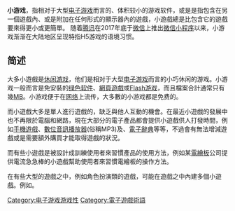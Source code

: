 {{unreferenced|time=2013-07-02T10:58:02+00:00}}
'''小游戏'''，指相对于大型[[电子游戏|电子游戏]]而言的、体积较小的游戏软件，或是是指包含在另一個遊戲內、或是附加在任何形式的顯示器內的遊戲，小遊戲總是比包含它的遊戲要來得更小或更簡單。
随着[[腾讯|腾讯]]在2017年底于[[微信|微信]]上推出[[微信小程序|微信小程序]]以来，小游戏渐渐在大陆地区呈现特指H5游戏的语境习惯。
== 简述 ==

大多小遊戲是[[休闲游戏|休闲游戏]]，他们是相对于大型[[电子游戏|电子游戏]]而言的小巧休闲的游戏。小游戏一般而言是免安裝的[[绿色软件|绿色软件]]、[[網頁遊戲|網頁遊戲]]或[[Flash游戏|Flash游戏]]，而且檔案合計通常只有幾[[百萬位元組|MB]]。小游戏便于在[[网络|网络]]上流传，大多數的小游戏都是免费的。

而小遊戲大多是單人進行遊戲的，缺乏與他人互動的機會。在最近小遊戲的發展中也不再限於電腦和網路，現在大部分的電子產品都會提供小遊戲供人打發時間，例如[[手機遊戲|手機遊戲]]、[[數位音訊播放器|數位音訊播放器]](俗稱MP3)及、[[電子辭典|電子辭典]]等等，不過會有無法增減遊戲或是需要額外購買才能取得遊戲的狀況。

而有些小遊戲是被設計成訓練使用者來習慣產品的使用方法，例如某[[數位繪圖板|電繪板]]公司提供電流急急棒的小遊戲幫助使用者來習慣電繪板的操作方法。

在有些大型的遊戲之中，例如角色扮演類的遊戲，可能在遊戲之中內建多個小遊戲。例如{{link-en|最終幻想中的小遊戲|Minigames of Final Fantasy}}。

{{電子遊戲類型}}
{{DEFAULTSORT:Minigame}}
[[Category:电子游戏游戏性|Category:电子游戏游戏性]]
[[Category:電子遊戲術語|Category:電子遊戲術語]]